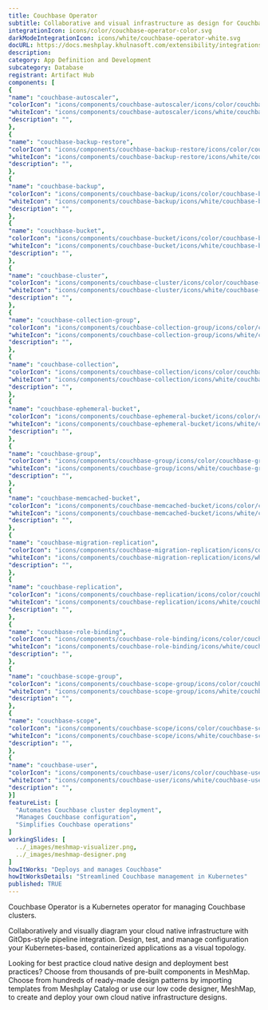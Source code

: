 ```yaml
---
title: Couchbase Operator
subtitle: Collaborative and visual infrastructure as design for Couchbase Operator
integrationIcon: icons/color/couchbase-operator-color.svg
darkModeIntegrationIcon: icons/white/couchbase-operator-white.svg
docURL: https://docs.meshplay.khulnasoft.com/extensibility/integrations/couchbase-operator
description: 
category: App Definition and Development
subcategory: Database
registrant: Artifact Hub
components: [
{
"name": "couchbase-autoscaler",
"colorIcon": "icons/components/couchbase-autoscaler/icons/color/couchbase-autoscaler-color.svg",
"whiteIcon": "icons/components/couchbase-autoscaler/icons/white/couchbase-autoscaler-white.svg",
"description": "",
},
{
"name": "couchbase-backup-restore",
"colorIcon": "icons/components/couchbase-backup-restore/icons/color/couchbase-backup-restore-color.svg",
"whiteIcon": "icons/components/couchbase-backup-restore/icons/white/couchbase-backup-restore-white.svg",
"description": "",
},
{
"name": "couchbase-backup",
"colorIcon": "icons/components/couchbase-backup/icons/color/couchbase-backup-color.svg",
"whiteIcon": "icons/components/couchbase-backup/icons/white/couchbase-backup-white.svg",
"description": "",
},
{
"name": "couchbase-bucket",
"colorIcon": "icons/components/couchbase-bucket/icons/color/couchbase-bucket-color.svg",
"whiteIcon": "icons/components/couchbase-bucket/icons/white/couchbase-bucket-white.svg",
"description": "",
},
{
"name": "couchbase-cluster",
"colorIcon": "icons/components/couchbase-cluster/icons/color/couchbase-cluster-color.svg",
"whiteIcon": "icons/components/couchbase-cluster/icons/white/couchbase-cluster-white.svg",
"description": "",
},
{
"name": "couchbase-collection-group",
"colorIcon": "icons/components/couchbase-collection-group/icons/color/couchbase-collection-group-color.svg",
"whiteIcon": "icons/components/couchbase-collection-group/icons/white/couchbase-collection-group-white.svg",
"description": "",
},
{
"name": "couchbase-collection",
"colorIcon": "icons/components/couchbase-collection/icons/color/couchbase-collection-color.svg",
"whiteIcon": "icons/components/couchbase-collection/icons/white/couchbase-collection-white.svg",
"description": "",
},
{
"name": "couchbase-ephemeral-bucket",
"colorIcon": "icons/components/couchbase-ephemeral-bucket/icons/color/couchbase-ephemeral-bucket-color.svg",
"whiteIcon": "icons/components/couchbase-ephemeral-bucket/icons/white/couchbase-ephemeral-bucket-white.svg",
"description": "",
},
{
"name": "couchbase-group",
"colorIcon": "icons/components/couchbase-group/icons/color/couchbase-group-color.svg",
"whiteIcon": "icons/components/couchbase-group/icons/white/couchbase-group-white.svg",
"description": "",
},
{
"name": "couchbase-memcached-bucket",
"colorIcon": "icons/components/couchbase-memcached-bucket/icons/color/couchbase-memcached-bucket-color.svg",
"whiteIcon": "icons/components/couchbase-memcached-bucket/icons/white/couchbase-memcached-bucket-white.svg",
"description": "",
},
{
"name": "couchbase-migration-replication",
"colorIcon": "icons/components/couchbase-migration-replication/icons/color/couchbase-migration-replication-color.svg",
"whiteIcon": "icons/components/couchbase-migration-replication/icons/white/couchbase-migration-replication-white.svg",
"description": "",
},
{
"name": "couchbase-replication",
"colorIcon": "icons/components/couchbase-replication/icons/color/couchbase-replication-color.svg",
"whiteIcon": "icons/components/couchbase-replication/icons/white/couchbase-replication-white.svg",
"description": "",
},
{
"name": "couchbase-role-binding",
"colorIcon": "icons/components/couchbase-role-binding/icons/color/couchbase-role-binding-color.svg",
"whiteIcon": "icons/components/couchbase-role-binding/icons/white/couchbase-role-binding-white.svg",
"description": "",
},
{
"name": "couchbase-scope-group",
"colorIcon": "icons/components/couchbase-scope-group/icons/color/couchbase-scope-group-color.svg",
"whiteIcon": "icons/components/couchbase-scope-group/icons/white/couchbase-scope-group-white.svg",
"description": "",
},
{
"name": "couchbase-scope",
"colorIcon": "icons/components/couchbase-scope/icons/color/couchbase-scope-color.svg",
"whiteIcon": "icons/components/couchbase-scope/icons/white/couchbase-scope-white.svg",
"description": "",
},
{
"name": "couchbase-user",
"colorIcon": "icons/components/couchbase-user/icons/color/couchbase-user-color.svg",
"whiteIcon": "icons/components/couchbase-user/icons/white/couchbase-user-white.svg",
"description": "",
}]
featureList: [
  "Automates Couchbase cluster deployment",
  "Manages Couchbase configuration",
  "Simplifies Couchbase operations"
]
workingSlides: [
  ../_images/meshmap-visualizer.png,
  ../_images/meshmap-designer.png
]
howItWorks: "Deploys and manages Couchbase"
howItWorksDetails: "Streamlined Couchbase management in Kubernetes"
published: TRUE
---
```

<p>
Couchbase Operator is a Kubernetes operator for managing Couchbase clusters.
</p>
<p>
    Collaboratively and visually diagram your cloud native infrastructure with GitOps-style pipeline integration. Design, test, and manage configuration your Kubernetes-based, containerized applications as a visual topology.
</p>
<p>
    Looking for best practice cloud native design and deployment best practices? Choose from thousands of pre-built components in MeshMap. Choose from hundreds of ready-made design patterns by importing templates from Meshplay Catalog or use our low code designer, MeshMap, to create and deploy your own cloud native infrastructure designs.
</p>
